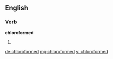 ==English==

===Verb===
'''chloroformed'''
# {{past of|chloroform}}

[[de:chloroformed]]
[[mg:chloroformed]]
[[vi:chloroformed]]